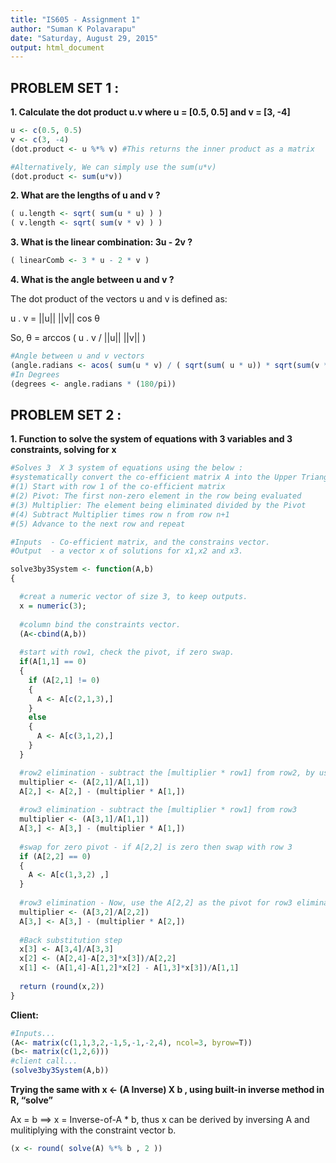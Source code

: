 ```yaml
---
title: "IS605 - Assignment 1"
author: "Suman K Polavarapu"
date: "Saturday, August 29, 2015"
output: html_document
---
```


## PROBLEM SET 1 :


__1. Calculate the dot product u.v where u = [0.5, 0.5] and v = [3, -4]__

```r
u <- c(0.5, 0.5)
v <- c(3, -4)
(dot.product <- u %*% v) #This returns the inner product as a matrix

#Alternatively, We can simply use the sum(u*v)
(dot.product <- sum(u*v))
```


__2. What are the lengths of u and v ?__

```r
( u.length <- sqrt( sum(u * u) ) )
( v.length <- sqrt( sum(v * v) ) )
```


__3. What is the linear combination: 3u - 2v ?__

```r
( linearComb <- 3 * u - 2 * v )
```


__4. What is the angle between u and v ? __

The dot product of the vectors u and v is defined as:

u . v = ||u||  ||v||  cos θ

So, θ = arccos ( u . v / ||u||  ||v|| )

```r
#Angle between u and v vectors
(angle.radians <- acos( sum(u * v) / ( sqrt(sum( u * u)) * sqrt(sum(v * v)) )) ) 
#In Degrees
(degrees <- angle.radians * (180/pi))

````


## PROBLEM SET 2 :

__1. Function to solve the system of equations with 3 variables and 3 constraints, solving for x__

```r

#Solves 3  X 3 system of equations using the below :
#systematically convert the co-efficient matrix A into the Upper Triangular Form as below:
#(1) Start with row 1 of the co-efficient matrix
#(2) Pivot: The first non-zero element in the row being evaluated
#(3) Multiplier: The element being eliminated divided by the Pivot
#(4) Subtract Multiplier times row n from row n+1
#(5) Advance to the next row and repeat

#Inputs  - Co-efficient matrix, and the constrains vector.
#Output  - a vector x of solutions for x1,x2 and x3.

solve3by3System <- function(A,b)
{

  #creat a numeric vector of size 3, to keep outputs.
  x = numeric(3);
  
  #column bind the constraints vector.
  (A<-cbind(A,b))
  
  #start with row1, check the pivot, if zero swap.
  if(A[1,1] == 0)
  {
    if (A[2,1] != 0) 
    {
      A <- A[c(2,1,3),]
    }
    else
    {
      A <- A[c(3,1,2),]
    }
  }

  #row2 elimination - subtract the [multiplier * row1] from row2, by using A[1,1] as pivot
  multiplier <- (A[2,1]/A[1,1])
  A[2,] <- A[2,] - (multiplier * A[1,])
  
  #row3 elimination - subtract the [multiplier * row1] from row3
  multiplier <- (A[3,1]/A[1,1])
  A[3,] <- A[3,] - (multiplier * A[1,])
  
  #swap for zero pivot - if A[2,2] is zero then swap with row 3
  if (A[2,2] == 0)
  {
    A <- A[c(1,3,2) ,]
  }
  
  #row3 elimination - Now, use the A[2,2] as the pivot for row3 elimination
  multiplier <- (A[3,2]/A[2,2])
  A[3,] <- A[3,] - (multiplier * A[2,])
  
  #Back substitution step
  x[3] <- A[3,4]/A[3,3]
  x[2] <- (A[2,4]-A[2,3]*x[3])/A[2,2]
  x[1] <- (A[1,4]-A[1,2]*x[2] - A[1,3]*x[3])/A[1,1]
  
  return (round(x,2))
}
```

__Client:__
```r
#Inputs...
(A<- matrix(c(1,1,3,2,-1,5,-1,-2,4), ncol=3, byrow=T))
(b<- matrix(c(1,2,6)))
#client call...
(solve3by3System(A,b))
```

__Trying the same with x <- (A Inverse) X b , using built-in inverse method in R, "solve"__

Ax = b ==> x = Inverse-of-A * b, thus x can be derived by inversing A and mulitiplying with the constraint vector b.
```r

(x <- round( solve(A) %*% b , 2 ))

```
